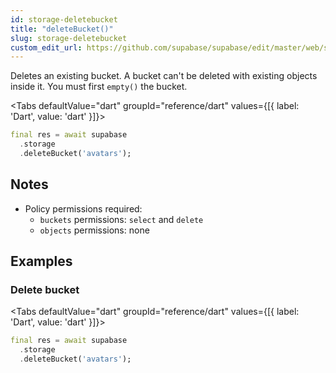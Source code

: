 ```yaml
---
id: storage-deletebucket
title: "deleteBucket()"
slug: storage-deletebucket
custom_edit_url: https://github.com/supabase/supabase/edit/master/web/spec/dart.yml
---
```



Deletes an existing bucket. A bucket can't be deleted with existing objects inside it. You must first `empty()` the bucket.


<Tabs
  defaultValue="dart"
  groupId="reference/dart"
  values={[{ label: 'Dart', value: 'dart' }]}>

<TabItem value="dart">

```dart
final res = await supabase
  .storage
  .deleteBucket('avatars');
```


</TabItem>

</Tabs>





## Notes

- Policy permissions required:
  - `buckets` permissions: `select` and `delete`
  - `objects` permissions: none










## Examples

### Delete bucket



<Tabs
  defaultValue="dart"
  groupId="reference/dart"
  values={[{ label: 'Dart', value: 'dart' }]}>

<TabItem value="dart">

```dart
final res = await supabase
  .storage
  .deleteBucket('avatars');
```


</TabItem>

</Tabs>